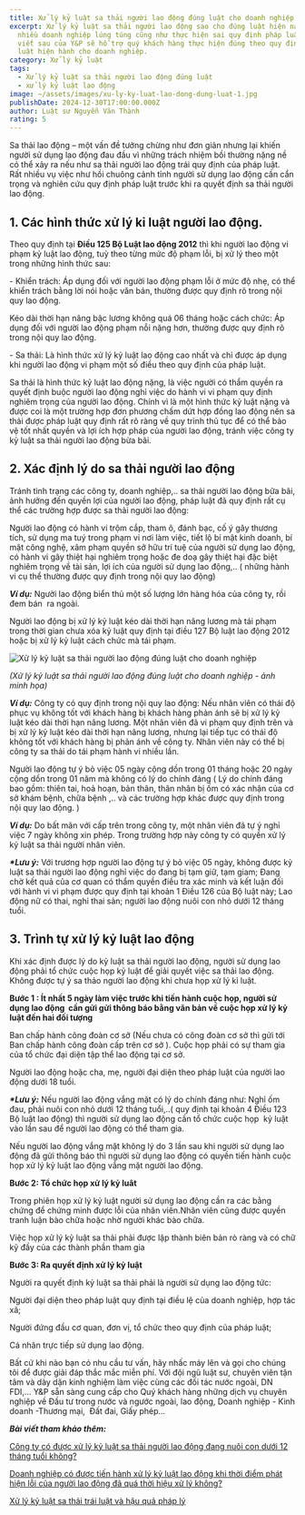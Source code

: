 ```yaml
---
title: Xử lý kỷ luật sa thải người lao động đúng luật cho doanh nghiệp
excerpt: Xử lý kỷ luật sa thải người lao động sao cho đúng luật hiện nay vẫn còn
  nhiều doanh nghiệp lúng túng cũng như thực hiện sai quy định pháp luật. Bài
  viết sau của Y&P sẽ hỗ trợ quý khách hàng thực hiện đúng theo quy định pháp
  luật hiện hành cho doanh nghiệp.
category: Xử lý kỷ luật
tags:
  - Xử lý kỷ luật sa thải người lao động đúng luật
  - xử lý kỷ luật lao động
image: ~/assets/images/xu-ly-ky-luat-lao-dong-dung-luat-1.jpg
publishDate: 2024-12-30T17:00:00.000Z
author: Luật sư Nguyễn Văn Thành
rating: 5
---
```

Sa thải lao động – một vấn đề tưởng chừng như đơn giản nhưng lại khiến người sử dụng lao động đau đầu vì những trách nhiệm bồi thường nặng nề có thể xảy ra nếu như sa thải người lao động trái quy định của pháp luật.  Rất nhiều vụ việc như hồi chuông cảnh tỉnh người sử dụng lao động cần cẩn trọng và nghiên cứu quy định pháp luật trước khi ra quyết định sa thải người lao động.

## 1. Các hình thức xử lý kỉ luật người lao động.

Theo quy định tại **Điều 125 Bộ Luật lao động 2012** thì khi người lao động vi phạm kỷ luật lao động, tuỳ theo từng mức độ phạm lỗi, bị xử lý theo một trong những hình thức sau:

\- Khiển trách: Áp dụng đối với người lao động phạm lỗi ở mức độ nhẹ, có thể khiển trách bằng lời nói hoặc văn bản, thường được quy định rõ trong nội quy lao động.

Kéo dài thời hạn nâng bậc lương không quá 06 tháng hoặc cách chức: Áp dụng đối với người lao động phạm nỗi nặng hơn, thường được quy định rõ trong nội quy lao động.

\- Sa thải: Là hình thức xử lý kỷ luật lao động cao nhất và chỉ được áp dụng khi người lao động vi phạm một số điều theo quy định của pháp luật.

Sa thải là hình thức kỷ luật lao động nặng, là việc người có thẩm quyền ra quyết định buộc người lao động nghỉ việc do hành vi vi phạm quy định nghiêm trọng của người lao động. Chính vì là một hình thức kỷ luật nặng và được coi là một trường hợp đơn phương chấm dứt hợp đồng lao động nên sa thải được pháp luật quy định rất rõ ràng về quy trình thủ tục để có thể bảo vệ tốt nhất quyền và lợi ích hợp pháp của người lao động, tránh việc công ty kỷ luật sa thải người lao động bừa bãi.

## 2. Xác định lý do sa thải người lao động

Tránh tình trạng các công ty, doanh nghiệp,.. sa thải người lao động bữa bãi, ảnh hưởng đến quyền lợi của người lao động, pháp luật đã quy định rất cụ thể các trường hợp được sa thải người lao động:

Người lao động có hành vi trộm cắp, tham ô, đánh bạc, cố ý gây thương tích, sử dụng ma tuý trong phạm vi nơi làm việc, tiết lộ bí mật kinh doanh, bí mật công nghệ, xâm phạm quyền sở hữu trí tuệ của người sử dụng lao động, có hành vi gây thiệt hại nghiêm trọng hoặc đe doạ gây thiệt hại đặc biệt nghiêm trọng về tài sản, lợi ích của người sử dụng lao động,.. ( những hành vi cụ thể thường được quy định trong nội quy lao động)

***Ví dụ:*** Người lao động biển thủ một số lượng lớn hàng hóa của công ty, rồi đem bán  ra ngoài.

Người lao động bị xử lý kỷ luật kéo dài thời hạn nâng lương mà tái phạm trong thời gian chưa xóa kỷ luật quy định tại điều 127 Bộ luật lao động 2012 hoặc bị xử lý kỷ luật cách chức mà tái phạm.

![Xử lý kỷ luật sa thải người lao động đúng luật cho doanh nghiệp](~/assets/images/xu-ly-ly-luat-lao-dong-dung-luat-2.jpg "Xử lý kỷ luật sa thải người lao động đúng luật cho doanh nghiệp")

*(Xử lý kỷ luật sa thải người lao động đúng luật cho doanh nghiệp - ảnh minh họa)*

***Ví dụ:*** Công ty có quy định trong nội quy lao động: Nếu nhân viên có thái độ phục vụ không tốt với khách hàng bị khách hàng phản ánh sẽ bị xử lý kỷ luật kéo dài thời hạn nâng lương. Một nhân viên đã vi phạm quy định trên và bị xử lý kỷ luật kéo dài thời hạn nâng lương, nhưng lại tiếp tục có thái độ không tốt với khách hàng bị phản ánh về công ty. Nhân viên này có thể bị công ty sa thải do tái phạm hành vi nhiều lần.

Người lao động tự ý bỏ việc 05 ngày cộng dồn trong 01 tháng hoặc 20 ngày cộng dồn trong 01 năm mà không có lý do chính đáng ( Lý do chính đáng bao gồm: thiên tai, hoả hoạn, bản thân, thân nhân bị ốm có xác nhận của cơ sở khám bệnh, chữa bệnh ,.. và các trường hợp khác được quy định trong nội quy lao động. )

***Ví dụ:*** Do bất mãn với cấp trên trong công ty, một nhân viên đã tự ý nghỉ việc 7 ngày không xin phép. Trong trường hợp này công ty có quyền xử lý kỷ luật sa thải người nhân viên.

***\*Lưu ý:*** Với trương hợp người lao động tự ý bỏ việc 05 ngày, không được kỷ luật sa thải người lao động nghỉ việc do đang bị tạm giữ, tạm giam; Đang chờ kết quả của cơ quan có thẩm quyền điều tra xác minh và kết luận đối với hành vi vi phạm được quy định tại khoản 1 Điều 126 của Bộ luật này; Lao động nữ có thai, nghỉ thai sản; người lao động nuôi con nhỏ dưới 12 tháng tuổi.

## 3. Trình tự xử lý kỷ luật lao động

Khi xác định được lý do kỷ luật sa thải người lao động, người sử dụng lao động phải tổ chức cuộc họp kỷ luật để giải quyết việc sa thải lao động. Không được tự ý sa thảo người lao động khi chưa họp xử lý kỉ luật.

**Bước 1 : Ít nhất 5 ngày làm việc trước khi tiến hành cuộc họp, người sử dụng lao động  cần gửi gửi thông báo bằng văn bản về cuộc họp xử lý kỷ luật đến hai đối tượng**

Ban chấp hành công đoàn cơ sở (Nếu chưa có công đoàn cơ sở thì gửi tới Ban chấp hành công đoàn cấp trên cơ sở ). Cuộc họp phải có sự tham gia của tổ chức đại diện tập thể lao động tại cơ sở.

Người lao động hoặc cha, mẹ, người đại diện theo pháp luật của người lao động dưới 18 tuổi.

***\*Lưu ý:*** Nếu người lao động vắng mặt có lý do chính đáng như: Nghỉ ốm đau, phải nuôi con nhỏ dưới 12 tháng tuổi,..( quy định tại khoản 4 Điều 123 Bộ luật lao động) thì người sử dụng lao động cần tổ chức cuộc họp  kỷ luật vào lần sau để người lao động có thể tham gia.

Nếu người lao động vắng mặt không lý do 3 lần sau khi người sử dụng lao động đã gửi thông báo thì người sử dụng lao động có quyền tiến hành cuộc họp xử lý kỷ luật lao động vắng mặt người lao động.

**Bước 2: Tổ chức họp xử lý kỷ luât**

Trong phiên họp xử lý kỷ luật người sử dụng lao động cần ra các bằng chứng để chứng minh được lỗi của nhân viên.Nhân viên cũng được quyền  tranh luận bào chữa hoặc nhờ người khác bào chữa.

Việc họp xử lý kỷ luật sa thải phải được lập thành biên bản rò ràng và có chữ kỹ đầy của các thành phần tham gia

**Bước 3: Ra quyết định xử lý kỷ luật**

Người ra quyết định kỷ luật sa thải phải là người sử dụng lao động tức:

Người đại diện theo pháp luật quy định tại điều lệ của doanh nghiệp, hợp tác xã;

Người đứng đầu cơ quan, đơn vị, tổ chức theo quy định của pháp luật;

Cá nhân trực tiếp sử dụng lao động.

Bất cứ khi nào bạn có nhu cầu tư vấn, hãy nhấc máy lên và gọi cho chúng tôi để được giải đáp thắc mắc miễn phí. Với đội ngũ luật sư, chuyên viên tận tâm và dày dặn kinh nghiệm làm việc cùng các đối tác nước ngoài, DN FDI,… Y&P sẵn sàng cung cấp cho Quý khách hàng những dịch vụ chuyên nghiệp về Đầu tư trong nước và ngước ngoài, lao động, Doanh nghiệp - Kinh doanh -Thương mại,  Đất đai, Giấy phép…

***Bài viết tham khảo thêm:***

[Công ty có được xử lý kỷ luật sa thải người lao động đang nuôi con dưới 12 tháng tuổi không?](https://yplawfirm.vn/lao-dong/cong-ty-co-duoc-xu-ly-ky-luat-sa-thai-nguoi-lao-dong-dang-nuoi-con-duoi-12-thang-tuoi-khong)

[Doanh nghiệp có được tiến hành xử lý kỷ luật lao động khi thời điểm phát hiện lỗi của người lao động đã quá thời hiệu xử lý không?](https://yplawfirm.vn/lao-dong/doanh-nghiep-co-duoc-tien-hanh-xu-ly-ky-luat-lao-dong-khi-thoi-diem-phat-hien-loi-cua-nguoi-lao-dong-da-qua-thoi-hieu-xu-ly-khong)

[Xử lý kỷ luật sa thải trái luật và hậu quả pháp lý](https://yplawfirm.vn/lao-dong/xu-ly-ky-luat-sa-thai-trai-luat-va-hau-qua-phap-ly)[](https://yplawfirm.vn/lao-dong/doanh-nghiep-co-duoc-tien-hanh-xu-ly-ky-luat-lao-dong-khi-thoi-diem-phat-hien-loi-cua-nguoi-lao-dong-da-qua-thoi-hieu-xu-ly-khong)[](https://yplawfirm.vn/lao-dong/cong-ty-co-duoc-xu-ly-ky-luat-sa-thai-nguoi-lao-dong-dang-nuoi-con-duoi-12-thang-tuoi-khong)
